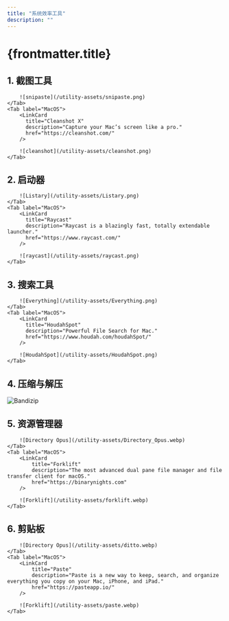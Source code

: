 ```yaml
---
title: "系统效率工具"
description: ""
---
```


# {frontmatter.title}


## 1. 截图工具


<Tabs>
    <Tab label="Windows">
        <LinkCard
          title="Snipaste"
          description="simple but powerful snipping tool"
          href="https://www.snipaste.com/"
        />

        ![snipaste](/utility-assets/snipaste.png)
    </Tab>
    <Tab label="MacOS">
        <LinkCard
          title="Cleanshot X"
          description="Capture your Mac’s screen like a pro."
          href="https://cleanshot.com/"
        />

        ![cleanshot](/utility-assets/cleanshot.png)
    </Tab>
</Tabs>


## 2. 启动器


<Tabs>
    <Tab label="Windows">
        <LinkCard
          title="Listary"
          description="Effortlessly find what you need."
          href="https://www.listary.com/"
        />

        ![Listary](/utility-assets/Listary.png)
    </Tab>
    <Tab label="MacOS">
        <LinkCard
          title="Raycast"
          description="Raycast is a blazingly fast, totally extendable launcher."
          href="https://www.raycast.com/"
        />

        ![raycast](/utility-assets/raycast.png)
    </Tab>
</Tabs>


## 3. 搜索工具


<Tabs>
    <Tab label="Windows">
        <LinkCard
          title="Everything"
          description="Locate files and folders by name instantly."
          href="https://www.voidtools.com/en-us/"
        />

        ![Everything](/utility-assets/Everything.png)
    </Tab>
    <Tab label="MacOS">
        <LinkCard
          title="HoudahSpot"
          description="Powerful File Search for Mac."
          href="https://www.houdah.com/houdahSpot/"
        />

        ![HoudahSpot](/utility-assets/HoudahSpot.png)
    </Tab>
</Tabs>

## 4. 压缩与解压


<LinkCard
    title="Bandizip"
    description="Bandizip is a powerful archiver that provides an ultrafast processing speed and convenient features."
    href="https://www.bandisoft.com/bandizip/"
/>

![Bandizip](/utility-assets/bandizip.webp)

## 5. 资源管理器


<Tabs>
    <Tab label="Windows">
        <LinkCard
            title="Directory Opus"
            description="Directory Opus is a complete replacement for Explorer, with far more functionality than any other file manager available today."
            href="https://www.gpsoft.com.au/"
        />

        ![Directory Opus](/utility-assets/Directory_Opus.webp)
    </Tab>
    <Tab label="MacOS">
        <LinkCard
            title="Forklift"
            description="The most advanced dual pane file manager and file transfer client for macOS."
            href="https://binarynights.com"
        />

        ![Forklift](/utility-assets/forklift.webp)
    </Tab>
</Tabs>

## 6. 剪贴板


<Tabs>
    <Tab label="Windows">
        <LinkCard
            title="Ditto"
            description="Ditto is an extension to the standard windows clipboard. It saves each item placed on the clipboard allowing you access to any of those items at a later time."
            href="https://ditto-cp.sourceforge.io/"
        />

        ![Directory Opus](/utility-assets/ditto.webp)
    </Tab>
    <Tab label="MacOS">
        <LinkCard
            title="Paste"
            description="Paste is a new way to keep, search, and organize everything you copy on your Mac, iPhone, and iPad."
            href="https://pasteapp.io/"
        />

        ![Forklift](/utility-assets/paste.webp)
    </Tab>
</Tabs>